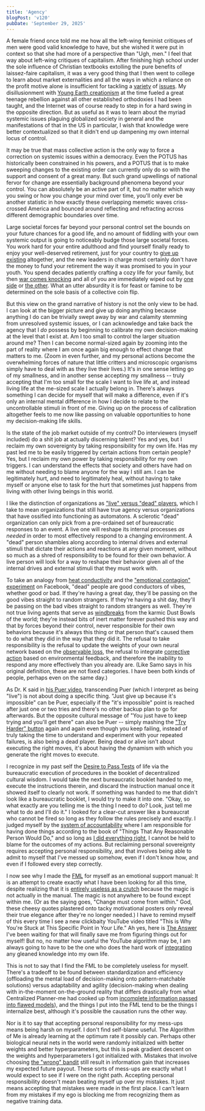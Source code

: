 ```yaml
---
title: 'Agency'
blogPost: 'v120'
pubDate: 'September 29, 2025'
---
```


A female friend once told me me how all the left-wing feminist critiques of men were good valid knowledge to have, but she wished it were put in context so that she had more of a perspective than "Ugh, men." I feel that way about left-wing critiques of capitalism. After finishing high school under the sole influence of Christian textbooks extolling the pure benefits of laissez-faire capitalism, it was a very good thing that I then went to college to learn about market externalities and all the ways in which a reliance on the profit motive alone is insufficient for tackling a [variety](https://en.wikipedia.org/wiki/Principal%E2%80%93agent_problem) of [issues](https://slatestarcodex.com/2014/07/30/meditations-on-moloch/). My disillusionment with [Young Earth creationism](https://en.wikipedia.org/wiki/Young_Earth_creationism) at the time fueled a great teenage rebellion against all other established orthodoxies I had been taught, and the Internet was of course ready to step in for a hard swing in the opposite direction. But as useful as it was to learn about the myriad systemic issues plaguing globalized society in general and the manifestations of that in the US in particular, I wish that knowledge were better contextualized so that it didn't end up dampening my own internal locus of control.

It may be true that mass collective action is the only way to force a correction on systemic issues within a democracy. Even the POTUS has historically been constrained in his powers, and a POTUS that is to make sweeping changes to the existing order can currently only do so with the support and consent of a great many. But such grand upwellings of national fervor for change are essentially background phenomena beyond your control. You can absolutely be an active part of it, but no matter which way you swing or how you change your mind over time, you'll only ever be another statistic in how exactly these overlapping memetic waves criss-crossed America and bounced around reflecting and refracting across different demographic boundaries over time.

Large societal forces far beyond your personal control set the bounds on your future chances for a good life, and no amount of fiddling with your own systemic output is going to noticeably budge those large societal forces. You work hard for your entire adulthood and find yourself finally ready to enjoy your well-deserved retirement, just for your country to [give up existing](https://en.wikipedia.org/wiki/Dissolution_of_the_Soviet_Union) altogether, and the new leaders in charge most certainly don't have the money to fund your retirement the way it was promised to you in your youth. You spend decades patiently crafting a cozy life for your family, but then [war comes knocking](/blog/v1.1.2/) and all of you are immediately wiped out by [one side](https://www.jewishgen.org/blog/?p=family-trees-of-the-october-7-attack) or [the other](https://www.aljazeera.com/news/longform/2024/10/8/know-their-names-palestinian-families-killed-in-israeli-attacks-on-gaza). What an utter absurdity it is for feast or famine to be determined on the sole basis of a collective coin flip.

But this view on the grand narrative of history is not the only view to be had. I can look at the bigger picture and give up doing anything because anything I do can be trivially swept away by war and calamity stemming from unresolved systemic issues, or I can acknowledge and take back the agency that I *do* possess by beginning to calibrate my own decision-making at the level that I exist at. Am I too small to control the larger situation around me? Then I can become normal-sized again by zooming into the part of reality where I am once again big enough to effect change that matters to me. (Zoom in even further, and my personal actions become the overwhelming forces of nature that little critters and microscopic organisms simply have to deal with as they live their lives.) It's in one sense letting go of my smallness, and in another sense accepting my smallness -- truly accepting that I'm too small for the scale I want to live life at, and instead living life at the me-sized scale I actually belong in. There's always something I can decide for myself that will make a difference, even if it's only an internal mental difference in how I decide to relate to the uncontrollable stimuli in front of me. Giving up on the process of calibration altogether feels to me now like passing on valuable opportunities to hone my decision-making life skills.

Is the state of the job market outside of my control? Do interviewers (myself included) do a shit job at actually discerning talent? Yes and yes, but I reclaim my own sovereignty by taking responsibility for my own life. Has my past led me to be easily triggered by certain actions from certain people? Yes, but I reclaim my own power by taking responsibility for my own triggers. I can understand the effects that society and others have had on me without needing to blame anyone for the way I still am. I can be legitimately hurt, and need to legitimately heal, without having to take myself or anyone else to task for the hurt that sometimes just happens from living with other living beings in this world.

I like the distinction of organizations as ["live" versus "dead" players](https://samoburja.com/live-versus-dead-players/), which I take to mean organizations that still have true agency versus organizations that have ossified into functioning as automatons. A sclerotic "dead" organization can only pick from a pre-ordained set of bureaucratic responses to an event. A live one will reshape its internal processes *as needed* in order to most effectively respond to a changing environment. A "dead" person shambles along according to internal drives and external stimuli that dictate their actions and reactions at any given moment, without so much as a shred of responsibility to be found for their own behavior. A live person will look for a way to reshape their behavior given all of the internal drives and external stimuli that they must work with.

To take an analogy from [heat conductivity](https://en.wikipedia.org/wiki/Thermal_conductivity_and_resistivity) and the ["emotional contagion" experiment](https://www.pnas.org/doi/10.1073/pnas.1320040111) on Facebook, "dead" people are good conductors of vibes, whether good or bad. If they're having a great day, they'll be passing on the good vibes straight to random strangers. If they're having a shit day, they'll be passing on the bad vibes straight to random strangers as well. They're not true living agents that serve as [windbreaks](https://en.wikipedia.org/wiki/Great_Plains_Shelterbelt) from the karmic Dust Bowls of the world; they're instead bits of inert matter forever pushed this way and that by forces beyond their control, never responsible for their own behaviors because it's always this thing or that person that's caused them to do what they did in the way that they did it. The refusal to take responsibility is the refusal to update the weights of your own neural network based on the [observable loss](https://en.wikipedia.org/wiki/Loss_function), the refusal to integrate [corrective action](https://www.praxisframework.org/en/library/cybernetic-control) based on environmental feedback, and therefore the inability to respond any more effectively than you already are. (Like Samo says in his original definition, these are not fixed categories. I have been both kinds of people, perhaps even on the same day.)

As Dr. K said in [his Puer video](https://www.youtube.com/watch?v=aGFqdVqDhqo), transcending Puer (which I interpret as being "live") is not about doing a specific thing. "Just give up because it's impossible" can be Puer, especially if the "it's impossible" point is reached after just one or two tries and there's no other backup plan to go for afterwards. But the opposite cultural message of "You just have to keep trying and you'll get there" can also be Puer -- simply mashing the ["Try Harder" button](https://www.neelnanda.io/blog/mini-blog-post-6-stop-pressing-the-try-harder-button) again and again even though you keep failing, instead of truly taking the time to understand and experiment with your repeated failures, is also being a dead player. Being dead or alive isn't about executing the right moves, it's about having the dynamism with which you generate the right moves to execute.

I recognize in my past self the [Desire to Pass Tests](https://www.conradbastable.com/essays/escalation-theory-compliance-violence-and-overachievement-in-society) of life via the bureaucratic execution of procedures in the booklet of decentralized cultural wisdom. I would take the next bureaucratic booklet handed to me, execute the instructions therein, and discard the instruction manual once it showed itself to clearly not work. If something was handed to me that didn't look like a bureaucratic booklet, I would try to make it into one. "Okay, so what exactly are you telling me is the thing I need to do? Look, just tell me what to do and I'll do it." I looked for a clear-cut answer like a bureaucrat who cannot be fired so long as they follow the rules precisely and exactly. I judged myself by the [system of accountability](https://www.niskanencenter.org/culture-eats-policy/) where I am responsible for having done things according to the book of "Things That Any Reasonable Person Would Do," and so long as [I did everything right](youtube.com/shorts/y5GDAR6xTnw), I cannot be held to blame for the outcomes of my actions. But reclaiming personal sovereignty requires accepting personal responsibility, and that involves being able to admit to myself that I've messed up somehow, even if I don't know how, and even if I followed every step correctly.

I now see why I made the [FML](/blog/digestibles/v1.0.3/fml/) for myself as an emotional support manual: It is an attempt to create exactly what I have been looking for all this time, despite realizing that it is [entirely useless as a crutch](/blog/digestibles/v1.1.1/incidental-output/) because the magic is not actually in the manual. The magic is not anywhere to be found except within me. (Or as the saying goes, "Change must come from within." God, these cheesy quotes plastered onto tacky motivational posters only reveal their true elegance after they're no longer needed.) I have to remind myself of this every time I see a new clickbaity YouTube video titled "This is Why You're Stuck at This Specific Point in Your Life." Ah yes, here is [The Answer](https://en.wikipedia.org/wiki/The_Zero_Theorem) I've been waiting for that will finally save me from figuring things out for myself! But no, no matter how useful the YouTube algorithm may be, I am always going to have to be the one who does the hard work of [integrating](https://uncertainupdates.substack.com/p/drugs-and-awakening) any gleaned knowledge into my own life.

This is not to say that I find the FML to be completely useless for myself. There's a tradeoff to be found between standardization and efficiency (offloading the mental load of decision-making onto pattern-matchable solutions) versus adaptability and agility (decision-making when dealing with in-the-moment on-the-ground reality that differs drastically from what Centralized Planner-me had cooked up from [incomplete information passed into flawed models](https://slatestarcodex.com/2014/09/24/book-review-red-plenty/)), and the things I put into the FML tend to be the things I internalize best, although it's possible the causation runs the other way.

Nor is it to say that accepting personal responsibility for my mess-ups means being harsh on myself. I don't find self-blame useful. The Algorithm of Me is already learning at the optimum rate it possibly can. Perhaps other biological neural nets in the world were randomly initialized with better weights and better hyperparameters, but this is peak gradient descent on the weights and hyperparameters I got initialized with. Mistakes that involve choosing [the "wrong" bandit](https://en.wikipedia.org/wiki/Multi-armed_bandit) still result in information gain that increases my expected future payout. These sorts of mess-ups are exactly what I would expect to see if I were on the right path. Accepting personal responsibility doesn't mean beating myself up over my mistakes. It just means accepting that mistakes were made in the first place. I can't learn from my mistakes if my ego is blocking me from recognizing them as negative training data.
